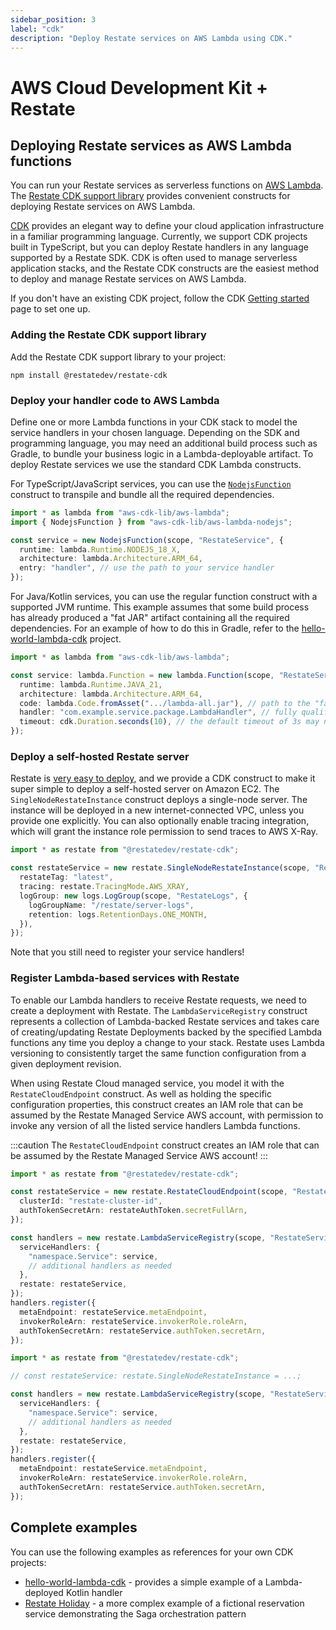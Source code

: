 ```yaml
---
sidebar_position: 3
label: "cdk"
description: "Deploy Restate services on AWS Lambda using CDK."
---
```



# AWS Cloud Development Kit + Restate

## Deploying Restate services as AWS Lambda functions

You can run your Restate services as serverless functions on [AWS Lambda](https://aws.amazon.com/lambda/).
The [Restate CDK support library](https://www.npmjs.com/package/@restatedev/restate-cdk) provides convenient constructs
for deploying Restate services on AWS Lambda.

[CDK](https://aws.amazon.com/cdk/) provides an elegant way to define your cloud application infrastructure in a familiar
programming language. Currently, we support CDK projects built in TypeScript, but you can deploy Restate handlers in any
language supported by a Restate SDK. CDK is often used to manage serverless application stacks, and the Restate CDK
constructs are the easiest method to deploy and manage Restate services on AWS Lambda.

If you don't have an existing CDK project, follow the CDK [Getting started](https://docs.aws.amazon.com/cdk/v2/guide/hello_world.html)
page to set one up.

### Adding the Restate CDK support library

Add the Restate CDK support library to your project:

```shell
npm install @restatedev/restate-cdk
```

### Deploy your handler code to AWS Lambda

Define one or more Lambda functions in your CDK stack to model the service handlers in your chosen language. Depending
on the SDK and programming language, you may need an additional build process such as Gradle, to bundle your business
logic in a Lambda-deployable artifact. To deploy Restate services we use the standard CDK Lambda constructs.

<Tabs groupId="sdk" queryString>
<TabItem value="typescript" label="TypeScript" default>

For TypeScript/JavaScript services, you can use the [`NodejsFunction`](https://docs.aws.amazon.com/cdk/api/v2/docs/aws-cdk-lib.aws_lambda_nodejs-readme.html)
construct to transpile and bundle all the required dependencies.

```typescript
import * as lambda from "aws-cdk-lib/aws-lambda";
import { NodejsFunction } from "aws-cdk-lib/aws-lambda-nodejs";

const service = new NodejsFunction(scope, "RestateService", {
  runtime: lambda.Runtime.NODEJS_18_X,
  architecture: lambda.Architecture.ARM_64,
  entry: "handler", // use the path to your service handler
});
```

</TabItem>
<TabItem value="jvm" label="Java" default>

For Java/Kotlin services, you can use the regular function construct with a supported JVM runtime. This example assumes
that some build process has already produced a "fat JAR" artifact containing all the required dependencies. For an
example of how to do this in Gradle, refer to the [hello-world-lambda-cdk](https://github.com/restatedev/examples/blob/main/kotlin/hello-world-lambda-cdk/lambda/build.gradle.kts)
project.

```typescript
import * as lambda from "aws-cdk-lib/aws-lambda";

const service: lambda.Function = new lambda.Function(scope, "RestateService", {
  runtime: lambda.Runtime.JAVA_21,
  architecture: lambda.Architecture.ARM_64,
  code: lambda.Code.fromAsset(".../lambda-all.jar"), // path to the "fat JAR" artifact
  handler: "com.example.service.package.LambdaHandler", // fully qualified handler class name
  timeout: cdk.Duration.seconds(10), // the default timeout of 3s may not be enough for initialization!
});
```

</TabItem>
</Tabs>

### Deploy a self-hosted Restate server 

Restate is [very easy to deploy](https://docs.restate.dev/restate/deployment), and we provide a CDK construct to make it
super simple to deploy a self-hosted server on Amazon EC2. The `SingleNodeRestateInstance` construct deploys a
single-node server. The instance will be deployed in a new internet-connected VPC, unless you provide one explicitly.
You can also optionally enable tracing integration, which will grant the instance role permission to send traces to AWS
X-Ray.

```typescript
import * as restate from "@restatedev/restate-cdk";

const restateService = new restate.SingleNodeRestateInstance(scope, "RestateServer", {
  restateTag: "latest",
  tracing: restate.TracingMode.AWS_XRAY,
  logGroup: new logs.LogGroup(scope, "RestateLogs", {
    logGroupName: "/restate/server-logs",
    retention: logs.RetentionDays.ONE_MONTH,
  }),
});
```

Note that you still need to register your service handlers!

### Register Lambda-based services with Restate

To enable our Lambda handlers to receive Restate requests, we need to create a deployment with Restate.
The `LambdaServiceRegistry` construct represents a collection of Lambda-backed Restate services and takes
care of creating/updating Restate Deployments backed by the specified Lambda functions any time you deploy a change
to your stack. Restate uses Lambda versioning to consistently target the same function configuration from a given
deployment revision.

<Tabs>
<TabItem value="cloud" label="Restate Cloud" default>

When using Restate Cloud managed service, you model it with the `RestateCloudEndpoint` construct. As well as holding
the specific configuration properties, this construct creates an IAM role that can be assumed by the Restate Managed
Service AWS account, with permission to invoke any version of all the listed service handlers Lambda functions.

:::caution
The `RestateCloudEndpoint` construct creates an IAM role that can be assumed by the Restate Managed Service AWS account!
:::

```typescript
import * as restate from "@restatedev/restate-cdk";

const restateService = new restate.RestateCloudEndpoint(scope, "RestateCloud", {
  clusterId: "restate-cluster-id",
  authTokenSecretArn: restateAuthToken.secretFullArn,
});

const handlers = new restate.LambdaServiceRegistry(scope, "RestateServiceRegistry", {
  serviceHandlers: {
    "namespace.Service": service,
    // additional handlers as needed
  },
  restate: restateService,
});
handlers.register({
  metaEndpoint: restateService.metaEndpoint,
  invokerRoleArn: restateService.invokerRole.roleArn,
  authTokenSecretArn: restateService.authToken.secretArn,
});
```
</TabItem>
<TabItem value="self-hosted" label="Self-hosted" default>

```typescript
import * as restate from "@restatedev/restate-cdk";

// const restateService: restate.SingleNodeRestateInstance = ...;

const handlers = new restate.LambdaServiceRegistry(scope, "RestateServiceRegistry", {
  serviceHandlers: {
    "namespace.Service": service,
    // additional handlers as needed
  },
  restate: restateService,
});
handlers.register({
  metaEndpoint: restateService.metaEndpoint,
  invokerRoleArn: restateService.invokerRole.roleArn,
  authTokenSecretArn: restateService.authToken.secretArn,
});
```
</TabItem>
</Tabs>

## Complete examples

You can use the following examples as references for your own CDK projects:

- [hello-world-lambda-cdk](https://github.com/restatedev/examples/tree/main/kotlin/hello-world-lambda-cdk) - provides a
  simple example of a Lambda-deployed Kotlin handler
- [Restate Holiday](https://github.com/restatedev/restate-holiday) - a more complex example of a fictional reservation
  service demonstrating the Saga orchestration pattern
